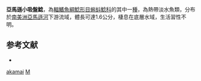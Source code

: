 {{Speciesbox
| taxon = Micromyzon akamai
| binomial_authority = [[Friel|Friel]] & [[Lundberg|Lundberg]], 1996
| status = NE
| status_system = IUCN3.1
}}
'''亞馬遜小吸盤鯰'''，為[[輻鰭魚綱|輻鰭魚綱]][[鯰形目|鯰形目]][[蝌蚪鯰科|蝌蚪鯰科]]的其中一[[種|種]]，為熱帶淡水魚類，分布於[[南美洲|南美洲]][[亞馬遜河|亞馬遜河]]下游流域，體長可達1.6公分，棲息在底層水域，生活習性不明。

==参考文献==
*{{FishBase_species|genus=Micromyzon|species=akamai|year=2015|month=4}}

{{Taxonbar}}
[[Category:小吸盤鯰屬|akamai]]
[[Category:1996年描述的鱼类|M]]